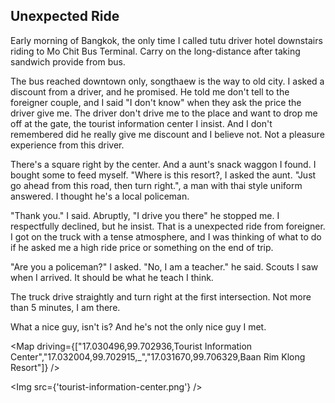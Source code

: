 
## Unexpected Ride

Early morning of Bangkok, the only time I called tutu driver hotel downstairs riding to Mo Chit Bus Terminal.
Carry on the long-distance after taking sandwich provide from bus.

The bus reached downtown only, songthaew is the way to old city.
I asked a discount from a driver, and he promised.
He told me don't tell to the foreigner couple,
and I said "I don't know" when they ask the price the driver give me.
The driver don't drive me to the place and want to drop me off at the gate, the tourist information center I insist.
And I don't remembered did he really give me discount and I believe not.
Not a pleasure experience from this driver.

There's a square right by the center.
And a aunt's snack waggon I found.
I bought some to feed myself.
"Where is this resort?, I asked the aunt.
"Just go ahead from this road, then turn right.", a man with thai style uniform answered.
I thought he's a local policeman.

"Thank you." I said. Abruptly, "I drive you there" he stopped me.
I respectfully declined, but he insist.
That is a unexpected ride from foreigner.
I got on the truck with a tense atmosphere,
and I was thinking of what to do if he asked me a high ride price or something on the end of trip.

"Are you a policeman?" I asked. "No, I am a teacher." he said.
Scouts I saw when I arrived. It should be what he teach I think.

The truck drive straightly and turn right at the first intersection. Not more than 5 minutes, I am there.

What a nice guy, isn't is? And he's not the only nice guy I met.

<Map driving={["17.030496,99.702936,Tourist Information Center","17.032004,99.702915,_","17.031670,99.706329,Baan Rim Klong Resort"]} />

<Img src={'tourist-information-center.png'} />

